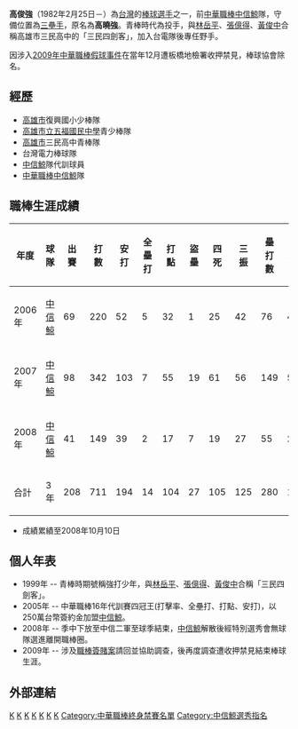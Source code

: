 {{blpsources|time=2022-05-12}}{{Infobox CPBL player|
bgcolor1=teal|
bgcolor2=gray|
textcolor1=#FFF200|
textcolor2=#FFF200|
name=高俊強|
image=|
width=150|
position=三壘手|
team=中信鯨|
number=23|
bats=右|
throws=右|
debutdate=3月21日|
debutyear=2006年|
debutteam=中信鯨|
statyear=2008年10月10日|
stat1label=[[打擊率|打擊率]]|
stat1value=0.273|
stat2label=[[全壘打|全壘打]]|
stat2value=14|
stat3label=[[打點|打點]]|
stat3value=104|
teams=<nowiki></nowiki>
*[[中信鯨|中信鯨]]（2006—2008年）
}}
'''高俊強'''（1982年2月25日－）為[[台灣|台灣]]的[[棒球|棒球]][[選手|選手]]之一，前[[中華職棒|中華職棒]][[中信鯨|中信鯨]]隊，守備位置為[[三壘手|三壘手]]，原名為'''高曉強'''。青棒時代為投手，與[[林岳平|林岳平]]、[[張億得|張億得]]、[[黃俊中|黃俊中]]合稱高雄市三民高中的「三民四劍客」，加入台電隊後專任野手。

因涉入[[2009年中華職棒假球事件|2009年中華職棒假球事件]]在當年12月遭板橋地檢署收押禁見，棒球協會除名。

==經歷==
*[[高雄市|高雄市]]復興國小少棒隊 
*[[高雄市立五福國民中學|高雄市立五福國民中學]]青少棒隊 
*[[高雄市|高雄市]]三民高中青棒隊 
*台灣電力棒球隊 
*[[中信鯨|中信鯨]]隊代訓球員  
*[[中華職棒|中華職棒]][[中信鯨|中信鯨]]隊

==職棒生涯成績==
{|border=1 width="800px"
|- align=middle
!年度||球隊||出賽||打數||安打||全壘打||打點||盜壘||四死||三振||壘打數||雙殺打||打擊率
|- align=middle
|2006年||[[中信鯨|中信鯨]]||69||220||52||5||32||1||25||42||76||4||0.236
|- align=middle
|2007年||[[中信鯨|中信鯨]]||98||342||103||7||55||19||61||56||149||5||0.301
|- align=middle
|2008年||[[中信鯨|中信鯨]]||41||149||39||2||17||7||19||27||55||2||0.262
|- align=middle style="color:black; background-color:yellow"
!合計!!3年!!208!!711!!194!!14!!104!!27!!105!!125!!280!!11!!0.273
|}
*成績累績至2008年10月10日
==個人年表==
*1999年 -- 青棒時期號稱強打少年，與[[林岳平|林岳平]]、[[張億得|張億得]]、[[黃俊中|黃俊中]]合稱「三民四劍客」。
*2005年 -- 中華職棒16年代訓賽四冠王(打擊率、全壘打、打點、安打)，以250萬台幣簽約金加盟[[中信鯨|中信鯨]]。
*2008年 -- 季中下放至中信二軍至球季結束，[[中信鯨|中信鯨]]解散後經特別選秀會無球隊選進離開職棒圈。
*2009年 -- 涉及[[職棒簽賭案|職棒簽賭案]]請回並協助調查，後再度調查遭收押禁見結束棒球生涯。

==外部連結==
{{棒球選手小作品}}

[[Category:高姓|K]]
[[Category:在世人物|K]]
[[Category:1982年出生|K]]
[[Category:台灣棒球運動員|K]]
[[Category:中信鯨隊球員|K]]
[[Category:中華少棒隊選手|K]]
[[Category:高雄市人|K]]
[[Category:中華職棒終身禁賽名單|Category:中華職棒終身禁賽名單]]
[[Category:中信鯨選秀指名|Category:中信鯨選秀指名]]
